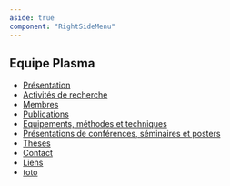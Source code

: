```yaml
---
aside: true
component: "RightSideMenu"
---
```


## Equipe Plasma

-   [Présentation](/recherche/plasma/presentation-groupe-plasma)
-   [Activités de recherche](/recherche/plasma/recherche)
-   [Membres](/recherche/plasma/plasma-membres)
-   [Publications](/recherche/plasma/publications-plasma)
-   [Equipements, méthodes et techniques](/recherche/plasma/equipements-methodes-et-techniques)
-   [Présentations de conférences, séminaires et posters](/recherche/plasma/presentations-de-conferences-seminaires-et-posters)
-   [Thèses](/recherche/plasma/theses)
-   [Contact](/recherche/plasma/contacts)
-   [Liens](/recherche/plasma/liens)
-   <a href="toto">toto</a>

